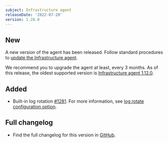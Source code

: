 ```yaml
---
subject: Infrastructure agent
releaseDate: '2022-07-20'
version: 1.28.0
---
```


## New

A new version of the agent has been released. Follow standard procedures to [update the Infrastructure agent](https://docs.newrelic.com/docs/infrastructure/install-configure-manage-infrastructure/update-or-uninstall/update-infrastructure-agent).

We recommend you to upgrade the agent at least, every 3 months. As of this release, the oldest supported version is [Infrastructure agent 1.12.0](https://docs.newrelic.com/docs/release-notes/infrastructure-release-notes/infrastructure-agent-release-notes/new-relic-infrastructure-agent-1120).

## Added

* Built-in log rotation [#1281](https://github.com/newrelic/infrastructure-agent/pull/1281). For more information, see [log rotate configuration option](https://docs.newrelic.com/docs/infrastructure/install-infrastructure-agent/configuration/infrastructure-agent-configuration-settings/#log).

## Full changelog

* Find the full changelog for this version in [GitHub](https://github.com/newrelic/infrastructure-agent/compare/1.27.4...1.28.0).
